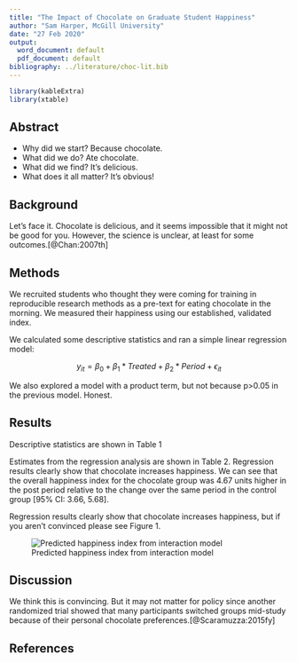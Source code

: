 ```yaml
---
title: "The Impact of Chocolate on Graduate Student Happiness"
author: "Sam Harper, McGill University"
date: "27 Feb 2020"
output:
  word_document: default
  pdf_document: default
bibliography: ../literature/choc-lit.bib
---
```

```r
library(kableExtra)
library(xtable)
```

## Abstract
- Why did we start? Because chocolate.
- What did we do? Ate chocolate.
- What did we find? It’s delicious.
- What does it all matter? It's obvious!


## Background

Let’s face it. Chocolate is delicious, and it seems impossible that it might not be good for you. However, the science is unclear, at least for some outcomes.[@Chan:2007th]

## Methods

We recruited students who thought they were coming for training in reproducible research methods as a pre-text for eating chocolate in the morning. We measured their happiness using our established, validated index. 

We calculated some descriptive statistics and ran a simple linear regression model:

$$
y_{it}=\beta_{0} + \beta_{1}*Treated + \beta_{2}*Period + \epsilon_{it}
$$

We also explored a model with a product term, but not because p>0.05 in the previous model. Honest.

## Results

Descriptive statistics are shown in Table 1

<center>
\input{choc-t1.tex}
</center>

Estimates from the regression analysis are shown in Table 2. Regression results clearly show that chocolate increases happiness.  We can see that the overall happiness index for the chocolate group was 4.67 units higher in the post period relative to the change over the same period in the control group [95% CI: 3.66, 5.68].

\input{choc-t2.tex}

Regression results clearly show that chocolate increases happiness, but if you aren’t convinced please see Figure 1.

![Predicted happiness index from interaction model](choc-f1.png)

## Discussion

We think this is convincing. But it may not matter for policy since another randomized trial showed that many participants switched groups mid-study because of their personal chocolate preferences.[@Scaramuzza:2015fy]

## References
